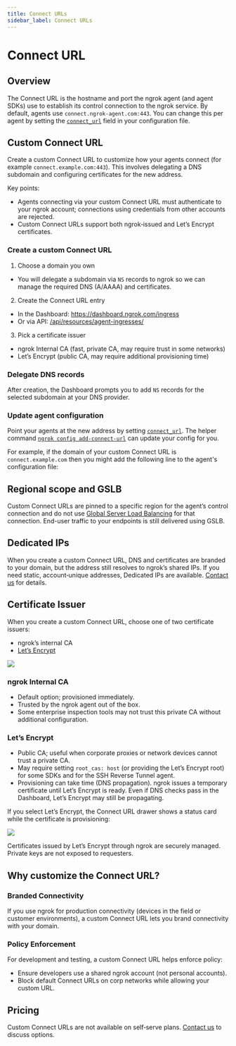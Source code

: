```yaml
---
title: Connect URLs
sidebar_label: Connect URLs
---
```




# Connect URL 

## Overview

The Connect URL is the hostname and port the ngrok agent (and agent SDKs) use to
establish its control connection to the ngrok service. By default, agents use
`connect.ngrok-agent.com:443`. You can change this per agent by setting the
[`connect_url`](/agent/config/v3/#connect_url) field in your configuration file.

## Custom Connect URL 

Create a custom Connect URL to customize how your agents connect (for example
`connect.example.com:443`). This involves delegating a DNS subdomain and
configuring certificates for the new address.

Key points:

- Agents connecting via your custom Connect URL must authenticate to your
  ngrok account; connections using credentials from other accounts are rejected.
- Custom Connect URLs support both ngrok‑issued and Let’s Encrypt certificates.

### Create a custom Connect URL

1. Choose a domain you own

- You will delegate a subdomain via `NS` records to ngrok so we can manage the
  required DNS (A/AAAA) and certificates.

2. Create the Connect URL entry

- In the Dashboard: https://dashboard.ngrok.com/ingress
- Or via API: [/api/resources/agent-ingresses/](/api/resources/agent-ingresses/)

3. Pick a certificate issuer

- ngrok Internal CA (fast, private CA, may require trust in some networks)
- Let’s Encrypt (public CA, may require additional provisioning time)

### Delegate DNS records

After creation, the Dashboard prompts you to add `NS` records for the selected
subdomain at your DNS provider.

### Update agent configuration

Point your agents at the new address by setting
[`connect_url`](/agent/config/v3/#connect_url). The helper command
[`ngrok config add-connect-url`](/agent/cli/#ngrok-config-add-connect-url) can
update your config for you.

For example, if the domain of your custom Connect URL is
`connect.example.com` then you might add the following line to the agent's
configuration file:

<Tabs groupId="connectivity" queryString="cty">
	<TabItem value="agent-cli" label="Agent CLI" default>
		<CustomIngressAgentCliExample />
	</TabItem>
	<TabItem value="agent-config" label="Agent Config" default>
		<CustomIngressAgentConfigExample />
	</TabItem>
	<TabItem value="ssh" label="SSH Reverse Tunnel">
		<CustomIngressSshExample />
	</TabItem>
	<TabItem value="go-sdk" label="Go">
		<CustomIngressGoSdkExample />
	</TabItem>
	<TabItem value="javascript-sdk" label="Javascript">
		<CustomIngressJavascriptSdkExample />
	</TabItem>
	<TabItem value="python-sdk" label="Python">
		<CustomIngressPythonSdkExample />
	</TabItem>
	<TabItem value="rust-sdk" label="Rust">
		<CustomIngressRustSdkExample />
	</TabItem>
	<TabItem value="k8s" label="Kubernetes Controller">
		<CustomIngressKubernetesExample />
	</TabItem>
</Tabs>

## Regional scope and GSLB

Custom Connect URLs are pinned to a specific region for the agent’s control
connection and do not use
[Global Server Load Balancing](/universal-gateway/global-load-balancer/) for that
connection. End-user traffic to your endpoints is still delivered using GSLB.

## Dedicated IPs

When you create a custom Connect URL, DNS and certificates are branded to your
domain, but the address still resolves to ngrok’s shared IPs. If you need
static, account‑unique addresses, Dedicated IPs are available. [Contact us](mailto:sales@ngrok.com?subject=Dedicated+Ingress+IPs)
for details.

## Certificate Issuer

When you create a custom Connect URL, choose one of two certificate issuers:

- ngrok’s internal CA
- [Let’s Encrypt](https://letsencrypt.org/)

![](/img/docs/new-ingress.png)

### ngrok Internal CA

- Default option; provisioned immediately.
- Trusted by the ngrok agent out of the box.
- Some enterprise inspection tools may not trust this private CA without
  additional configuration.

### Let’s Encrypt

- Public CA; useful when corporate proxies or network devices cannot trust
  a private CA.
- May require setting `root_cas: host` (or providing the Let’s Encrypt root)
  for some SDKs and for the SSH Reverse Tunnel agent.
- Provisioning can take time (DNS propagation). ngrok issues a temporary
  certificate until Let’s Encrypt is ready. Even if DNS checks pass in the
  Dashboard, Let’s Encrypt may still be propagating.

If you select Let’s Encrypt, the Connect URL drawer shows a status card while
the certificate is provisioning:

![](/img/docs/certificate-provisioning-delayed.png)

<Note>
Certificates issued by Let’s Encrypt through ngrok are securely managed.
Private keys are not exposed to requesters.
</Note>

## Why customize the Connect URL?

### Branded Connectivity

If you use ngrok for production connectivity (devices in the field or customer
environments), a custom Connect URL lets you brand connectivity with your
domain.

### Policy Enforcement

For development and testing, a custom Connect URL helps enforce policy:

- Ensure developers use a shared ngrok account (not personal accounts).
- Block default Connect URLs on corp networks while allowing your custom URL.

## Pricing

Custom Connect URLs are not available on self‑serve plans.
[Contact us](mailto:sales@ngrok.com?subject=Custom+Connect+URL) to discuss options.
